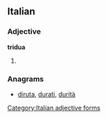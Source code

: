 ==Italian==

===Adjective===
'''tridua''' {{f}}

# {{feminine of|[[triduo]]}}

===Anagrams===
* [[diruta#Italian|diruta]], [[durati#Italian|durati]], [[durità#Italian|durità]]
[[Category:Italian adjective forms]]